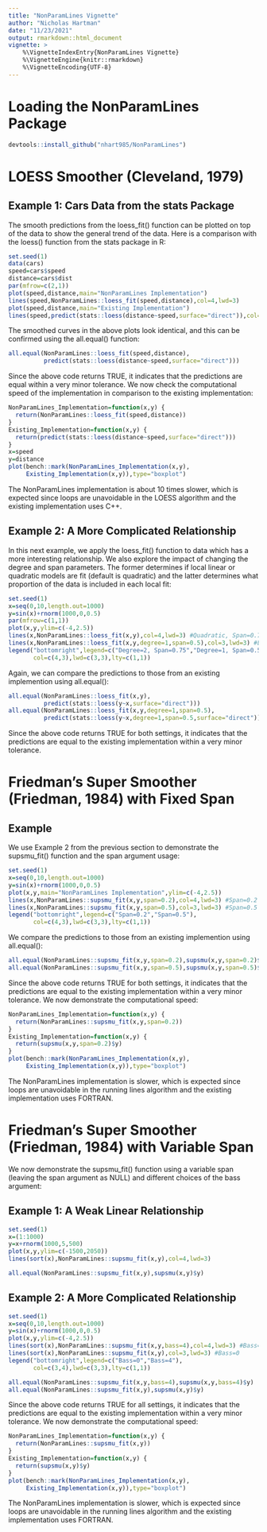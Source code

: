 ```yaml
---
title: "NonParamLines Vignette"
author: "Nicholas Hartman"
date: "11/23/2021"
output: rmarkdown::html_document
vignette: >
    %\VignetteIndexEntry{NonParamLines Vignette}
    %\VignetteEngine{knitr::rmarkdown}
    %\VignetteEncoding{UTF-8} 
---
```


# Loading the NonParamLines Package

```r
devtools::install_github("nhart985/NonParamLines")
```

# LOESS Smoother (Cleveland, 1979)

## Example 1: Cars Data from the stats Package

\noindent The smooth predictions from the loess_fit() function can be plotted on top of the data to show the general trend of the data. Here is a comparison with the loess() function from the stats package in R: 

```r
set.seed(1)
data(cars)
speed=cars$speed
distance=cars$dist
par(mfrow=c(2,1))
plot(speed,distance,main="NonParamLines Implementation")
lines(speed,NonParamLines::loess_fit(speed,distance),col=4,lwd=3)
plot(speed,distance,main="Existing Implementation")
lines(speed,predict(stats::loess(distance~speed,surface="direct")),col=4,lwd=3)
```

\noindent The smoothed curves in the above plots look identical, and this can be confirmed using the all.equal() function:

```r
all.equal(NonParamLines::loess_fit(speed,distance),
          predict(stats::loess(distance~speed,surface="direct")))
```

\noindent Since the above code returns TRUE, it indicates that the predictions are equal within a very minor tolerance. We now check the computational speed of the implementation in comparison to the existing implementation:

```r
NonParamLines_Implementation=function(x,y) {
  return(NonParamLines::loess_fit(speed,distance))
}
Existing_Implementation=function(x,y) {
  return(predict(stats::loess(distance~speed,surface="direct")))
}
x=speed
y=distance
plot(bench::mark(NonParamLines_Implementation(x,y),
     Existing_Implementation(x,y)),type="boxplot")
```

\noindent The NonParamLines implementation is about 10 times slower, which is expected since loops are unavoidable in the LOESS algorithm and the existing implementation uses C++. 

## Example 2: A More Complicated Relationship

\noindent In this next example, we apply the loess_fit() function to data which has a more interesting relationship. We also explore the impact of changing the degree and span parameters. The former determines if local linear or quadratic models are fit (default is quadratic) and the latter determines what proportion of the data is included in each local fit:

```r
set.seed(1)
x=seq(0,10,length.out=1000)
y=sin(x)+rnorm(1000,0,0.5)
par(mfrow=c(1,1))
plot(x,y,ylim=c(-4,2.5))
lines(x,NonParamLines::loess_fit(x,y),col=4,lwd=3) #Quadratic, Span=0.75
lines(x,NonParamLines::loess_fit(x,y,degree=1,span=0.5),col=3,lwd=3) #Linear, Span=0.5
legend("bottomright",legend=c("Degree=2, Span=0.75","Degree=1, Span=0.5"),
       col=c(4,3),lwd=c(3,3),lty=c(1,1))
```

\noindent Again, we can compare the predictions to those from an existing implemention using all.equal():

```r
all.equal(NonParamLines::loess_fit(x,y),
          predict(stats::loess(y~x,surface="direct")))
all.equal(NonParamLines::loess_fit(x,y,degree=1,span=0.5),
          predict(stats::loess(y~x,degree=1,span=0.5,surface="direct")))
```

\noindent Since the above code returns TRUE for both settings, it indicates that the predictions are equal to the existing implementation within a very minor tolerance.

# Friedman's Super Smoother (Friedman, 1984) with Fixed Span

## Example

\noindent We use Example 2 from the previous section to demonstrate the supsmu_fit() function and the span argument usage:

```r
set.seed(1)
x=seq(0,10,length.out=1000)
y=sin(x)+rnorm(1000,0,0.5)
plot(x,y,main="NonParamLines Implementation",ylim=c(-4,2.5))
lines(x,NonParamLines::supsmu_fit(x,y,span=0.2),col=4,lwd=3) #Span=0.2
lines(x,NonParamLines::supsmu_fit(x,y,span=0.5),col=3,lwd=3) #Span=0.5
legend("bottomright",legend=c("Span=0.2","Span=0.5"),
       col=c(4,3),lwd=c(3,3),lty=c(1,1))
```

\noindent We compare the predictions to those from an existing implemention using all.equal():

```r
all.equal(NonParamLines::supsmu_fit(x,y,span=0.2),supsmu(x,y,span=0.2)$y)
all.equal(NonParamLines::supsmu_fit(x,y,span=0.5),supsmu(x,y,span=0.5)$y)
```

\noindent Since the above code returns TRUE for both settings, it indicates that the predictions are equal to the existing implementation within a very minor tolerance. We now demonstrate the computational speed:

```r
NonParamLines_Implementation=function(x,y) {
  return(NonParamLines::supsmu_fit(x,y,span=0.2))
}
Existing_Implementation=function(x,y) {
  return(supsmu(x,y,span=0.2)$y)
}
plot(bench::mark(NonParamLines_Implementation(x,y),
     Existing_Implementation(x,y)),type="boxplot")
```

\noindent The NonParamLines implementation is slower, which is expected since loops are unavoidable in the running lines algorithm and the existing implementation uses FORTRAN. 

# Friedman's Super Smoother (Friedman, 1984) with Variable Span

\noindent We now demonstrate the supsmu_fit() function using a variable span (leaving the span argument as NULL) and different choices of the bass argument:

## Example 1: A Weak Linear Relationship

```r
set.seed(1)
x=(1:1000)
y=x+rnorm(1000,5,500)
plot(x,y,ylim=c(-1500,2050))
lines(sort(x),NonParamLines::supsmu_fit(x,y),col=4,lwd=3)
```

```r
all.equal(NonParamLines::supsmu_fit(x,y),supsmu(x,y)$y)
```

## Example 2: A More Complicated Relationship

```r
set.seed(1)
x=seq(0,10,length.out=1000)
y=sin(x)+rnorm(1000,0,0.5)
plot(x,y,ylim=c(-4,2.5))
lines(sort(x),NonParamLines::supsmu_fit(x,y,bass=4),col=4,lwd=3) #Bass=4
lines(sort(x),NonParamLines::supsmu_fit(x,y),col=3,lwd=3) #Bass=0
legend("bottomright",legend=c("Bass=0","Bass=4"),
       col=c(3,4),lwd=c(3,3),lty=c(1,1))
```

```r
all.equal(NonParamLines::supsmu_fit(x,y,bass=4),supsmu(x,y,bass=4)$y)
all.equal(NonParamLines::supsmu_fit(x,y),supsmu(x,y)$y)
```

\noindent Since the above code returns TRUE for all settings, it indicates that the predictions are equal to the existing implementation within a very minor tolerance. We now demonstrate the computational speed:

```r
NonParamLines_Implementation=function(x,y) {
  return(NonParamLines::supsmu_fit(x,y))
}
Existing_Implementation=function(x,y) {
  return(supsmu(x,y)$y)
}
plot(bench::mark(NonParamLines_Implementation(x,y),
     Existing_Implementation(x,y)),type="boxplot")
```

\noindent The NonParamLines implementation is slower, which is expected since loops are unavoidable in the running lines algorithm and the existing implementation uses FORTRAN.




